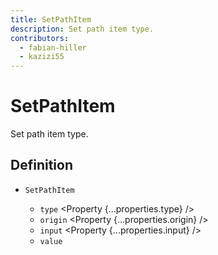 ```yaml
---
title: SetPathItem
description: Set path item type.
contributors:
  - fabian-hiller
  - kazizi55
---
```



# SetPathItem

Set path item type.

## Definition

- `SetPathItem` <Property type="object" />
  - `type` <Property {...properties.type} />
  - `origin` <Property {...properties.origin} />
  - `input` <Property {...properties.input} />
  - `value` <Property type="unknown" />
